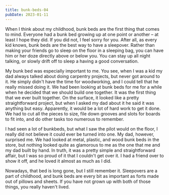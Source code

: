 ```yaml
---
title: bunk-beds-04
pubDate: 2023-01-11
---
```


When I think about my childhood, bunk beds are the first thing that comes to mind. Everyone had a bunk bed growing up at one point or another – at least I hope they did. If you did not, I feel sorry for you. After all, as every kid knows, bunk beds are the best way to have a sleepover. Rather than making your friends go to sleep on the floor in a sleeping bag, you can have him or her doze directly above or below you. You can stay up all night talking, or slowly drift off to sleep a having a good conversation.

My bunk bed was especially important to me. You see, when I was a kid my dad always talked about doing carpentry projects, but never got around to it. He simply didn't have the time for woodworking, and I could tell that he really missed doing it. We had been looking at bunk beds for me for a while when he decided that we should build one together. It was the first thing that we ever built together. On the surface, it looked like a pretty straightforward project, but when I asked my dad about it he said it was anything but easy. Apparently, it would be a lot of hard work to get it done. We had to cut all the pieces to size, file down grooves and slots for boards to fit into, and do other tasks too numerous to remember.

I had seen a lot of bunkbeds, but what I saw the pilot would on the floor, I really did not believe it could ever be turned into one. My dad, however, surprised me. We had looked at metal, plastic, and wood bunk beds in the store, but nothing looked quite as glamorous to me as the one that me and my dad built by hand. In truth, it was a pretty simple and straightforward affair, but I was so proud of it that I couldn't get over it. I had a friend over to show it off, and he loved it almost as much as I did.

Nowadays, that bed is long gone, but I still remember it. Sleepovers are a part of childhood, and bunk beds are every bit as important as forts made out of pillows and sheets. If you have not grown up with both of those things, you really haven't lived.